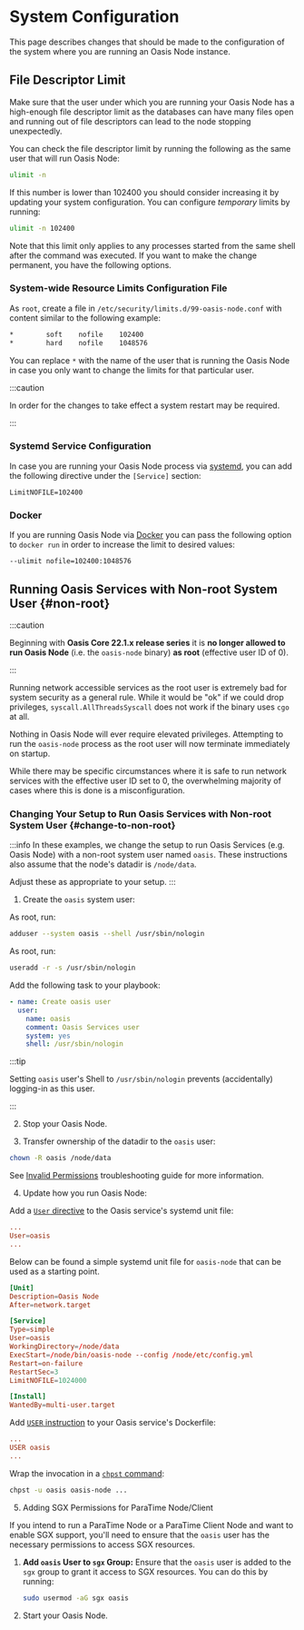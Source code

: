 
# System Configuration

This page describes changes that should be made to the configuration of the
system where you are running an Oasis Node instance.

## File Descriptor Limit

Make sure that the user under which you are running your Oasis Node has a high-enough file descriptor limit as the databases can have many files open and running out of file descriptors can lead to the node stopping unexpectedly.

You can check the file descriptor limit by running the following as the same user that will run Oasis Node:

```bash
ulimit -n
```

If this number is lower than 102400 you should consider increasing it by updating your system configuration. You can configure _temporary_ limits by running:

```bash
ulimit -n 102400
```

Note that this limit only applies to any processes started from the same shell after the command was executed. If you want to make the change permanent, you have the following options.

### System-wide Resource Limits Configuration File

As `root`, create a file in `/etc/security/limits.d/99-oasis-node.conf` with content similar to the following example:

```bash
*        soft    nofile    102400
*        hard    nofile    1048576
```

You can replace `*` with the name of the user that is running the Oasis Node in case you only want to change the limits for that particular user.

:::caution

In order for the changes to take effect a system restart may be required.

:::

### Systemd Service Configuration

In case you are running your Oasis Node process via [systemd](https://systemd.io/), you can add the following directive under the `[Service]` section:

```text
LimitNOFILE=102400
```

### Docker

If you are running Oasis Node via [Docker](https://www.docker.com/) you can pass the following option to `docker run` in order to increase the limit to desired values:

```text
--ulimit nofile=102400:1048576
```

## Running Oasis Services with Non-root System User {#non-root}

:::caution

Beginning with **Oasis Core 22.1.x release series** it is
**no longer allowed to run Oasis Node** (i.e. the `oasis-node` binary)
**as root** (effective user ID of 0).

:::

Running network accessible services as the root user is extremely bad for
system security as a general rule. While it would be "ok" if we could drop
privileges, `syscall.AllThreadsSyscall` does not work if the binary uses `cgo`
at all.

Nothing in Oasis Node will ever require elevated privileges.
Attempting to run the `oasis-node` process as the root user will now terminate
immediately on startup.

While there may be specific circumstances where it is safe to run network
services with the effective user ID set to 0, the overwhelming majority of cases
where this is done is a misconfiguration.

### Changing Your Setup to Run Oasis Services with Non-root System User {#change-to-non-root}

:::info
In these examples, we change the setup to run Oasis Services (e.g. Oasis Node)
with a non-root system user named `oasis`.
These instructions also assume that the node's datadir is `/node/data`.

Adjust these as appropriate to your setup.
:::

1. Create the `oasis` system user:

<Tabs>
<TabItem value="Ubuntu">

As root, run:

```bash
adduser --system oasis --shell /usr/sbin/nologin
```

</TabItem>
<TabItem value="Fedora">

As root, run:
```bash
useradd -r -s /usr/sbin/nologin
```

</TabItem>

<TabItem value="Ansible">

Add the following task to your playbook:

```yml
- name: Create oasis user
  user:
    name: oasis
    comment: Oasis Services user
    system: yes
    shell: /usr/sbin/nologin
```

</TabItem>
</Tabs>

:::tip

Setting `oasis` user's Shell to `/usr/sbin/nologin` prevents (accidentally)
logging-in as this user.

:::

2. Stop your Oasis Node.

3. Transfer ownership of the datadir to the `oasis` user:

```sh
chown -R oasis /node/data
```

See [Invalid Permissions] troubleshooting guide for more information.

4. Update how you run Oasis Node:

<Tabs>
<TabItem value="systemd">

Add a [`User` directive] to the Oasis service's systemd unit file:

```conf
...
User=oasis
...
```

Below can be found a simple systemd unit file for `oasis-node` that can be used
as a starting point.

```conf
[Unit]
Description=Oasis Node
After=network.target

[Service]
Type=simple
User=oasis
WorkingDirectory=/node/data
ExecStart=/node/bin/oasis-node --config /node/etc/config.yml
Restart=on-failure
RestartSec=3
LimitNOFILE=1024000

[Install]
WantedBy=multi-user.target
```
</TabItem>
<TabItem value="Docker">

Add [`USER` instruction] to your Oasis service's Dockerfile:

```conf
...
USER oasis
...
```
</TabItem>

<TabItem value="runit">

Wrap the invocation in a [`chpst` command]:
```sh
chpst -u oasis oasis-node ...
```
</TabItem>
</Tabs>

5. Adding SGX Permissions for ParaTime Node/Client

If you intend to run a ParaTime Node or a ParaTime Client Node and want to enable SGX support, you'll need to ensure that the `oasis` user has the necessary permissions to access SGX resources.

1. **Add `oasis` User to `sgx` Group:**
   Ensure that the `oasis` user is added to the `sgx` group to grant it access to SGX resources. You can do this by running:

   ```bash
   sudo usermod -aG sgx oasis

6. Start your Oasis Node.

[`User` directive]:
  https://www.freedesktop.org/software/systemd/man/systemd.exec.html#User=
[`User` instruction]:
  https://docs.docker.com/engine/reference/builder/#user
[`chpst` command]:
  http://smarden.org/runit/chpst.8.html
[Invalid Permissions]: ../troubleshooting.md#invalid-permissions
